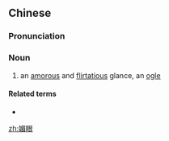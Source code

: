 ==Chinese==
{{zh-forms}}

===Pronunciation===
{{zh-pron
|m=mèiyǎn
|c=mei6 ngaan5,mei4 ngaan5
|c_note=mei4 ngaan5 - non-standard
|cat=n
}}

===Noun===
{{zh-noun}}

# an [[amorous]] and [[flirtatious]] glance, an [[ogle]]

====Related terms====
* {{zh-l|打媚眼}}

[[zh:媚眼]]